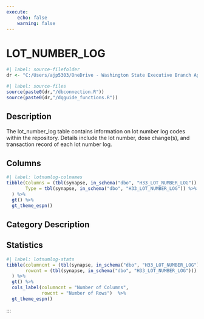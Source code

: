 ```yaml
---
execute:
    echo: false
    warning: false
---
```


# LOT_NUMBER_LOG {.unnumbered}

```r
#| label: source-filefolder
dr <- "C:/Users/ajp5303/OneDrive - Washington State Executive Branch Agencies/source_scripts"
```

```r
#| label: source-files
source(paste0(dr,"/dbconnection.R"))
source(paste0(dr,"/dqguide_functions.R"))
```

## Description

The lot_number_log table contains information on lot number log codes within the repository. Details include the lot number, dose change(s), and transaction record of each lot number log.

## Columns

```r
#| label: lotnumlog-colnames
tibble(Columns = (tbl(synapse, in_schema("dbo", "H33_LOT_NUMBER_LOG")) %>% colnames()),
       Type = tbl(synapse, in_schema("dbo", "H33_LOT_NUMBER_LOG")) %>% head(1) %>% as_tibble() %>% sapply(class)
  ) %>%
  gt() %>%
  gt_theme_espn()
```

## Category Description



## Statistics

```r
#| label: lotnumlog-stats
tibble(columncnt = (tbl(synapse, in_schema("dbo", "H33_LOT_NUMBER_LOG")) %>% ncol()),
       rowcnt = (tbl(synapse, in_schema("dbo", "H33_LOT_NUMBER_LOG"))) %>% nrow2()
  ) %>%
  gt() %>%
  cols_label(columncnt = "Number of Columns",
             rowcnt = "Number of Rows")  %>%
  gt_theme_espn()
```
:::
